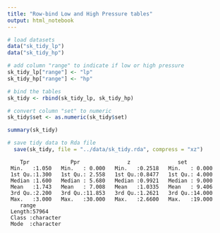 ```yaml
---
title: "Row-bind Low and High Pressure tables"
output: html_notebook
---
```



```r
# load datasets
data("sk_tidy_lp")
data("sk_tidy_hp")

# add column "range" to indicate if low or high pressure
sk_tidy_lp["range"] <- "lp"
sk_tidy_hp["range"] <- "hp"

# bind the tables
sk_tidy <- rbind(sk_tidy_lp, sk_tidy_hp)

# convert column "set" to numeric
sk_tidy$set <- as.numeric(sk_tidy$set)

summary(sk_tidy)
```
```r
# save tidy data to Rda file
  save(sk_tidy, file = "../data/sk_tidy.rda", compress = "xz")
```


        Tpr             Ppr               z               set        
     Min.   :1.050   Min.   : 0.000   Min.   :0.2518   Min.   : 0.000  
     1st Qu.:1.300   1st Qu.: 2.558   1st Qu.:0.8477   1st Qu.: 4.000  
     Median :1.600   Median : 5.680   Median :0.9921   Median : 9.000  
     Mean   :1.743   Mean   : 7.008   Mean   :1.0335   Mean   : 9.406  
     3rd Qu.:2.200   3rd Qu.:11.853   3rd Qu.:1.2621   3rd Qu.:14.000  
     Max.   :3.000   Max.   :30.000   Max.   :2.6600   Max.   :19.000  
        range          
     Length:57964      
     Class :character  
     Mode  :character  
